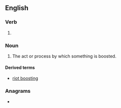 ==English==

===Verb===
{{head|en|verb form}}

# {{present participle of|en|boost|nocat=1}}

===Noun===
{{en-noun|~}}

# The act or process by which something is boosted.

====Derived terms====
* [[riot boosting]]

===Anagrams===
* {{anagrams|en|a=bginoost|bongoist|bootings|tobogins}}